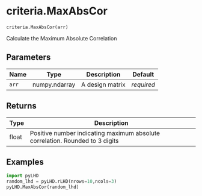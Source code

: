 # criteria.MaxAbsCor { #pyLHD.criteria.MaxAbsCor }

`criteria.MaxAbsCor(arr)`

Calculate the Maximum Absolute Correlation

## Parameters

| Name   | Type          | Description     | Default    |
|--------|---------------|-----------------|------------|
| `arr`  | numpy.ndarray | A design matrix | _required_ |

## Returns

| Type   | Description                                                                  |
|--------|------------------------------------------------------------------------------|
| float  | Positive number indicating maximum absolute correlation. Rounded to 3 digits |

## Examples

```python
import pyLHD
random_lhd = pyLHD.rLHD(nrows=10,ncols=3)
pyLHD.MaxAbsCor(random_lhd)
```